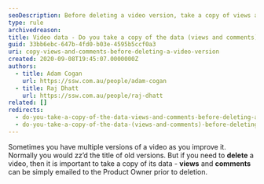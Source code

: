 ```yaml
---
seoDescription: Before deleting a video version, take a copy of views and comments to preserve valuable data.
type: rule
archivedreason:
title: Video data - Do you take a copy of the data (views and comments) before deleting a version for good?
guid: 33bb6ebc-647b-4fd0-b03e-4595b5ccf0a3
uri: copy-views-and-comments-before-deleting-a-video-version
created: 2020-09-08T19:45:07.0000000Z
authors:
  - title: Adam Cogan
    url: https://ssw.com.au/people/adam-cogan
  - title: Raj Dhatt
    url: https://ssw.com.au/people/raj-dhatt
related: []
redirects:
  - do-you-take-a-copy-of-the-data-views-and-comments-before-deleting-a-version-for-good
  - do-you-take-a-copy-of-the-data-(views-and-comments)-before-deleting-a-version-for-good
---
```


Sometimes you have multiple versions of a video as you improve it. Normally you would zz’d the title of old versions.
But if you need to **delete** a video, then it is important to take a copy of its data - **views** and **comments** can be simply emailed to the Product Owner prior to deletion.